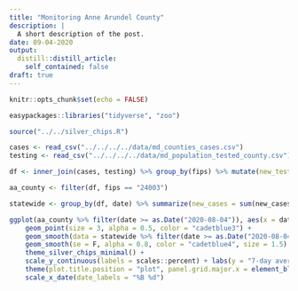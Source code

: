 ```yaml
---
title: "Monitoring Anne Arundel County"
description: |
  A short description of the post.
date: 09-04-2020
output:
  distill::distill_article:
    self_contained: false
draft: true
---
```


```r
knitr::opts_chunk$set(echo = FALSE)

easypackages::libraries("tidyverse", "zoo")

source("../../silver_chips.R")
```

```r
cases <- read_csv("../../../../data/md_counties_cases.csv")
testing <- read_csv("../../../../data/md_population_tested_county.csv")
```

```r
df <- inner_join(cases, testing) %>% group_by(fips) %>% mutate(new_tests = value - lag(value), pos_rate = new_cases/new_tests, pos_rate_avg = zoo::rollmeanr(pos_rate, fill = NA, k = 7)) %>% ungroup()
```

```r
aa_county <- filter(df, fips == "24003")

statewide <- group_by(df, date) %>% summarize(new_cases = sum(new_cases), new_tests = sum(new_tests)) %>% ungroup() %>% mutate(pos_rate = new_cases/new_tests, pos_rate_avg = zoo::rollmeanr(pos_rate, fill = NA, k = 7))
```

```r
ggplot(aa_county %>% filter(date >= as.Date("2020-08-04")), aes(x = date, y = pos_rate_avg)) + 
	geom_point(size = 3, alpha = 0.5, color = "cadetblue3") + 
	geom_smooth(data = statewide %>% filter(date >= as.Date("2020-08-04")), alpha = 0.25, size = 1.5, color = "gray", se = F) + 
	geom_smooth(se = F, alpha = 0.8, color = "cadetblue4", size = 1.5) + 
	theme_silver_chips_minimal() + 
	scale_y_continuous(labels = scales::percent) + labs(y = "7-day average positivity rate", x = NULL, title = "Positivity rate increasing in Anne Arundel County", subtitle = "The gray line shows the statewide positivity rate") + 
	theme(plot.title.position = "plot", panel.grid.major.x = element_blank(), panel.grid.minor.x = element_blank()) + 
	scale_x_date(date_labels = "%B %d")
```







